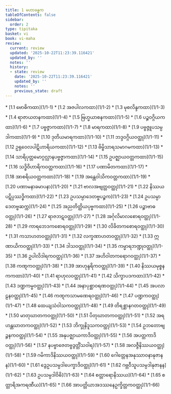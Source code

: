 ```yaml
---
title: 1 မဟာခန္ဓက
tableOfContents: false
sidebar:
  order: 2
type: tipitaka
basket: vi
book: vi-maha
review:
  current: review
  updated: '2025-10-22T11:23:39.116421'
  updated_by: ''
  notes: ''
  history:
  - state: review
    date: '2025-10-22T11:23:39.116421'
    updated_by: ''
    notes: ''
    previous_state: draft
---
```



<ReviewStatus review={frontmatter.review} showDetails={true} />

<HypothesisAnnotation frontmatter={frontmatter} />

<DynamicBreadcrumb />



<TableOfContents book="vi-maha" section="1">
* [1.1 ဗောဓိကထာ](1/1-1)
* [1.2 အဇပါလကထာ](1/1-2)
* [1.3 မုစလိန္ဒကထာ](1/1-3)
* [1.4 ရာဇာယတနကထာ](1/1-4)
* [1.5 ဗြဟ္မယာစနကထာ](1/1-5)
* [1.6 ပဉ္စဝဂ္ဂိယကထာ](1/1-6)
* [1.7 ပဗ္ဗဇ္ဇာကထာ](1/1-7)
* [1.8 မာရကထာ](1/1-8)
* [1.9 ပဗ္ဗဇ္ဇူပသမ္ပဒါကထာ](1/1-9)
* [1.10 ဒုတိယမာရကထာ](1/1-10)
* [1.11 ဘဒ္ဒဝဂ္ဂိယဝတ္ထု](1/1-11)
* [1.12 ဥရုဝေလပါဋိဟာရိယကထာ](1/1-12)
* [1.13 ဗိမ္ဗိသာရသမာဂမကထာ](1/1-13)
* [1.14 သာရိပုတ္တမောဂ္ဂလ္လာနပဗ္ဗဇ္ဇာကထာ](1/1-14)
* [1.15 ဥပဇ္ဈာယဝတ္တကထာ](1/1-15)
* [1.16 သဒ္ဓိဝိဟာရိကဝတ္တကထာ](1/1-16)
* [1.17 ပဏာမိတကထာ](1/1-17)
* [1.18 အာစရိယဝတ္တကထာ](1/1-18)
* [1.19 အန္တေဝါသိကဝတ္တကထာ](1/1-19)
* [1.20 ပဏာမနာခမာပနာ](1/1-20)
* [1.21 ဗာလအဗျတ္တဝတ္ထု](1/1-21)
* [1.22 နိဿယပဋိပ္ပဿဒ္ဓိကထာ](1/1-22)
* [1.23 ဥပသမ္ပာဒေတဗ္ဗပဉ္စက](1/1-23)
* [1.24 ဥပသမ္ပာဒေတဗ္ဗဆက္က](1/1-24)
* [1.25 အညတိတ္ထိယပုဗ္ဗကထာ](1/1-25)
* [1.26 ပဉ္စာဗာဓဝတ္ထု](1/1-26)
* [1.27 ရာဇဘဋဝတ္ထု](1/1-27)
* [1.28 အင်္ဂုလိမာလစောရဝတ္ထု](1/1-28)
* [1.29 ကာရဘေဒကစောရဝတ္ထု](1/1-29)
* [1.30 လိခိတကစောရဝတ္ထု](1/1-30)
* [1.31 ကသာဟတဝတ္ထု](1/1-31)
* [1.32 လက္ခဏာဟတဝတ္ထု](1/1-32)
* [1.33 ဣဏာယိကဝတ္ထု](1/1-33)
* [1.34 ဒါသဝတ္ထု](1/1-34)
* [1.35 ကမ္မာရဘဏ္ဍုဝတ္ထု](1/1-35)
* [1.36 ဥပါလိဒါရကဝတ္ထု](1/1-36)
* [1.37 အဟိဝါတကရောဂဝတ္ထု](1/1-37)
* [1.38 ကဏ္ဋကဝတ္ထု](1/1-38)
* [1.39 အာဟုန္ဒရိကဝတ္ထု](1/1-39)
* [1.40 နိဿယမုစ္စနကကထာ](1/1-40)
* [1.41 ရာဟုလဝတ္ထု](1/1-41)
* [1.42 သိက္ခာပဒကထာ](1/1-42)
* [1.43 ဒဏ္ဍကမ္မဝတ္ထု](1/1-43)
* [1.44 အနာပုစ္ဆာဝရဏဝတ္ထု](1/1-44)
* [1.45 အပလာဠနဝတ္ထု](1/1-45)
* [1.46 ကဏ္ဋကသာမဏေရဝတ္ထု](1/1-46)
* [1.47 ပဏ္ဍကဝတ္ထု](1/1-47)
* [1.48 ထေယျသံဝါသကဝတ္ထု](1/1-48)
* [1.49 တိရစ္ဆာနဂတဝတ္ထု](1/1-49)
* [1.50 မာတုဃာတကဝတ္ထု](1/1-50)
* [1.51 ပိတုဃာတကဝတ္ထု](1/1-51)
* [1.52 အရဟန္တဃာတကဝတ္ထု](1/1-52)
* [1.53 ဘိက္ခုနိဒူသကဝတ္ထု](1/1-53)
* [1.54 ဥဘတောဗျဉ္ဇနကဝတ္ထု](1/1-54)
* [1.55 အနုပဇ္ဈာယကာဒိဝတ္ထု](1/1-55)
* [1.56 အပတ္တကာဒိဝတ္ထု](1/1-56)
* [1.57 နပဗ္ဗာဇေတဗ္ဗဒွတ္တိံသဝါရ](1/1-57)
* [1.58 အလဇ္ဇီနိဿယဝတ္ထု](1/1-58)
* [1.59 ဂမိကာဒိနိဿယဝတ္ထု](1/1-59)
* [1.60 ဂေါတ္တေနအနုဿာဝနာနုဇာနန](1/1-60)
* [1.61 ဒွေဥပသမ္ပဒါပေက္ခာဒိဝတ္ထု](1/1-61)
* [1.62 ဂဗ္ဘဝီသူပသမ္ပဒါနုဇာနန](1/1-62)
* [1.63 ဥပသမ္ပဒါဝိဓိ](1/1-63)
* [1.64 စတ္တာရောနိဿယ](1/1-64)
* [1.65 စတ္တာရိအကရဏီယ](1/1-65)
* [1.66 အာပတ္တိယာအဒဿနေဥက္ခိတ္တကဝတ္ထု](1/1-66)
</TableOfContents>